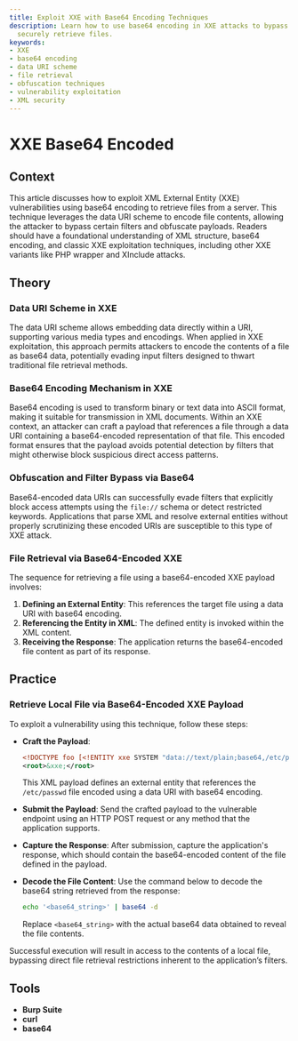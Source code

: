```yaml
---
title: Exploit XXE with Base64 Encoding Techniques
description: Learn how to use base64 encoding in XXE attacks to bypass filters and
  securely retrieve files.
keywords:
- XXE
- base64 encoding
- data URI scheme
- file retrieval
- obfuscation techniques
- vulnerability exploitation
- XML security
---
```


# XXE Base64 Encoded

## Context

This article discusses how to exploit XML External Entity (XXE) vulnerabilities using base64 encoding to retrieve files from a server. This technique leverages the data URI scheme to encode file contents, allowing the attacker to bypass certain filters and obfuscate payloads. Readers should have a foundational understanding of XML structure, base64 encoding, and classic XXE exploitation techniques, including other XXE variants like PHP wrapper and XInclude attacks.

## Theory

### Data URI Scheme in XXE

The data URI scheme allows embedding data directly within a URI, supporting various media types and encodings. When applied in XXE exploitation, this approach permits attackers to encode the contents of a file as base64 data, potentially evading input filters designed to thwart traditional file retrieval methods.

### Base64 Encoding Mechanism in XXE

Base64 encoding is used to transform binary or text data into ASCII format, making it suitable for transmission in XML documents. Within an XXE context, an attacker can craft a payload that references a file through a data URI containing a base64-encoded representation of that file. This encoded format ensures that the payload avoids potential detection by filters that might otherwise block suspicious direct access patterns.

### Obfuscation and Filter Bypass via Base64

Base64-encoded data URIs can successfully evade filters that explicitly block access attempts using the `file://` schema or detect restricted keywords. Applications that parse XML and resolve external entities without properly scrutinizing these encoded URIs are susceptible to this type of XXE attack.

### File Retrieval via Base64-Encoded XXE

The sequence for retrieving a file using a base64-encoded XXE payload involves:

1. **Defining an External Entity**: This references the target file using a data URI with base64 encoding.
2. **Referencing the Entity in XML**: The defined entity is invoked within the XML content.
3. **Receiving the Response**: The application returns the base64-encoded file content as part of its response.

## Practice

### Retrieve Local File via Base64-Encoded XXE Payload

To exploit a vulnerability using this technique, follow these steps:

- **Craft the Payload**:
  ```xml
  <!DOCTYPE foo [<!ENTITY xxe SYSTEM "data://text/plain;base64,/etc/passwd">]>
  <root>&xxe;</root>
  ```
  This XML payload defines an external entity that references the `/etc/passwd` file encoded using a data URI with base64 encoding.

- **Submit the Payload**: 
  Send the crafted payload to the vulnerable endpoint using an HTTP POST request or any method that the application supports. 

- **Capture the Response**:
  After submission, capture the application's response, which should contain the base64-encoded content of the file defined in the payload.

- **Decode the File Content**:
  Use the command below to decode the base64 string retrieved from the response:
  ```bash
  echo '<base64_string>' | base64 -d
  ```
  Replace `<base64_string>` with the actual base64 data obtained to reveal the file contents.

Successful execution will result in access to the contents of a local file, bypassing direct file retrieval restrictions inherent to the application’s filters.

## Tools

- **Burp Suite**
- **curl**
- **base64**